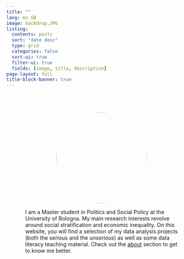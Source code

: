 ```yaml
---
title: ""
lang: en_GB
image: backdrop.JPG
listing:
  contents: posts
  sort: "date desc"
  type: grid
  categories: false
  sort-ui: true
  filter-ui: true
  fields: [image, title, description]
page-layout: full
title-block-banner: true
---
```


::: {.grid style="padding: 20px; place-items: center; margin: 30px;"}
::: g-col-4
![](profile.jpeg){style="border-radius: 50%;" fig-align="center" width="240"}
:::

::: g-col-8
I am a Master student in Politics and Social Policy at the University of Bologna. My main research interests revolve around social stratification and economic inequality. On this website, you will find a selection of my data analysis projects (both the serious and the *unserious*) as well as some data literacy teaching material. Check out the [about](about.qmd) section to get to know me better.
:::
:::
